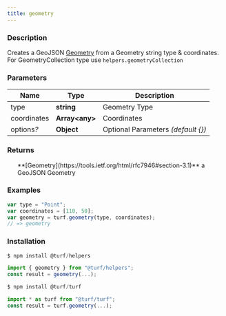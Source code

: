 ```yaml
---
title: geometry
---
```



### Description

Creates a GeoJSON [Geometry](https://tools.ietf.org/html/rfc7946#section-3.1) from a Geometry string type & coordinates.
For GeometryCollection type use `helpers.geometryCollection`

### Parameters

| Name            | Type            | Description                         |
| --------------- | --------------- | ----------------------------------- |
| type            | **string**      | Geometry Type                       |
| coordinates     | **Array\<any>** | Coordinates                         |
| options<i>?</i> | **Object**      | Optional Parameters _(default \{})_ |

### Returns

<ul>
  **[Geometry](https://tools.ietf.org/html/rfc7946#section-3.1)** a GeoJSON Geometry

</ul>

### Examples

```javascript
var type = "Point";
var coordinates = [110, 50];
var geometry = turf.geometry(type, coordinates);
// => geometry
```

### Installation

```javascript
$ npm install @turf/helpers

import { geometry } from "@turf/helpers";
const result = geometry(...);
```

```javascript
$ npm install @turf/turf

import * as turf from "@turf/turf";
const result = turf.geometry(...);
```
